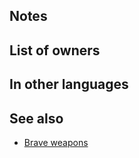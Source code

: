 {{Weapon Infobox
|tagid=SID_竜忍の剣
|intID=3329
|image=wep_sw143
|exclusive=0
|weaponType=Sword
|cost=200
|might=5
|range=1
|effect=Grants Def/Res+5 and inflicts Spd-8 on unit. Unit attacks twice. (Even if foe initiates combat, unit attacks twice.)
|statModifiers=0,5,-8,5,5
|required=Steel Sword
|next=Wyvern Katana+
|promotionRarity=5
|promotionTier=1
|properties=
}}
==Notes==
{{Brave weapon interaction}}
==List of owners==
{{Skill Hero List}}
==In other languages==
{{OtherLanguages
|japanese=竜忍の剣
|german=Wyvern-Katana
|spanishEU=Katana wyvern
|spanishLA=Katana wyvern
|french=Katana wyverne
|italian=Katana viverna
|chineseTW=龍忍之劍
|portuguese=Katana wyvern
}}
==See also==
{{See also skills|cond=Description LIKE '%grants Def/Res+%inflicts Spd-%unit attacks twice.%' AND (Exclusive='1' OR SP=300)}}
* [[Brave weapons]]
{{Weapons Navbox}}